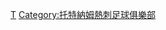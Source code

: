 {{Catnav|頁面分類|...|足球教练|足球教练 (按球队)|英格蘭球會領隊}}
{{Catnav|頁面分類|...|英格蘭足球|英格蘭足球俱樂部|托特纳姆热刺足球俱乐部}}
{{Catnav|頁面分類|...|英國足球|英格蘭足球|英格蘭球會領隊}}

[[Category:英格蘭球會領隊|T]]
[[Category:托特納姆熱刺足球俱樂部|Category:托特納姆熱刺足球俱樂部]]